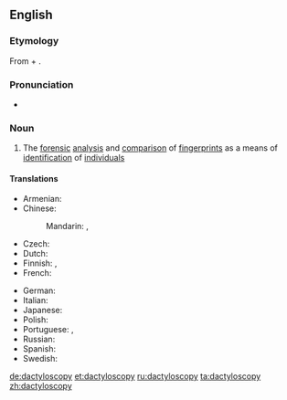 ==English==

===Etymology===
From {{etyl|grc|en}} {{term|δάκτυλος||finger|lang=grc}} + {{term|σκοπέω||I look at|lang=grc}}.

===Pronunciation===
* {{a|UK}} {{IPA|/ˌdæktɪlˈɒskəpi/|lang=en}}

===Noun===
{{en-noun|-}}

# The [[forensic]] [[analysis]] and [[comparison]] of [[fingerprint]]s as a means of [[identification]] of [[individual]]s

====Translations====
{{trans-top|forensic analysis of fingerprints}}
* Armenian: {{t+|hy|դակտիլոսկոպիա}}
* Chinese:
*: Mandarin: {{t+|cmn|指紋法|sc=Hani}}, {{t|cmn|指纹法|tr=zhǐwénfǎ|sc=Hani}}
* Czech: {{t+|cs|daktyloskopie|f}}
* Dutch: {{t+|nl|dactyloscopie|f}}
* Finnish: {{t|fi|sormenjälkitutkimus}}, {{t+|fi|daktyloskopia}}
* French: {{t+|fr|dactyloscopie|f}}
{{trans-mid}}
* German: {{t+|de|Daktyloskopie|f}}
* Italian: {{t|it|dattiloscopia|f}}
* Japanese: {{t|ja|指紋鑑定|tr=しもんかんてい, shimon kantei|sc=Jpan}}
* Polish: {{t|pl|daktyloskopia|f}}
* Portuguese: {{t+|pt|dactiloscopia|f}}, {{t+|pt|datiloscopia|f}}
* Russian: {{t+|ru|дактилоскопи́я|f}}
* Spanish: {{t+|es|dactiloscopia|f}}
* Swedish: {{t|sv|daktyloskopi|c}}
{{trans-bottom}}

[[de:dactyloscopy]]
[[et:dactyloscopy]]
[[ru:dactyloscopy]]
[[ta:dactyloscopy]]
[[zh:dactyloscopy]]